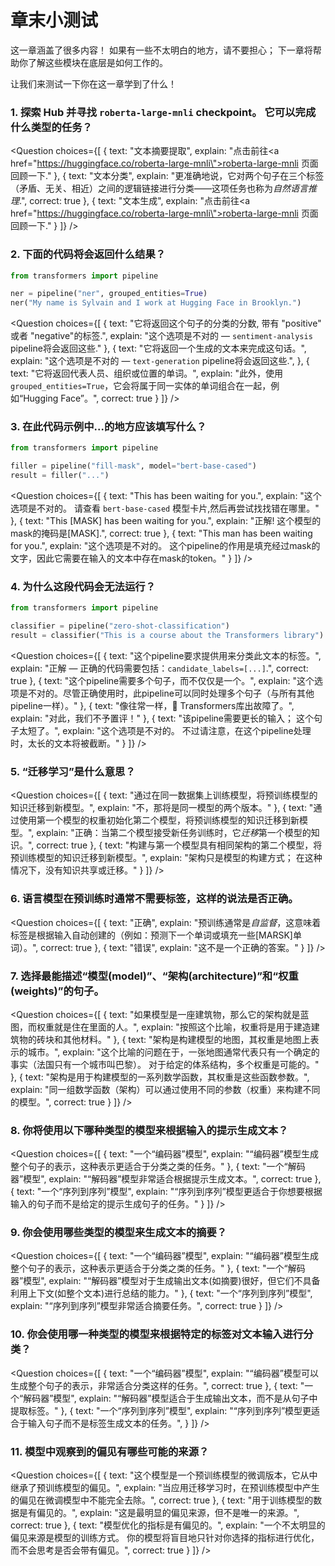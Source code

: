 <!-- DISABLE-FRONTMATTER-SECTIONS -->

# 章末小测试

<CourseFloatingBanner
    chapter={1}
    classNames="absolute z-10 right-0 top-0"
/>

这一章涵盖了很多内容！ 如果有一些不太明白的地方，请不要担心； 下一章将帮助你了解这些模块在底层是如何工作的。

让我们来测试一下你在这一章学到了什么！

### 1. 探索 Hub 并寻找 `roberta-large-mnli` checkpoint。 它可以完成什么类型的任务？


<Question
	choices={[
		{
			text: "文本摘要提取",
			explain: "点击前往<a href=\"https://huggingface.co/roberta-large-mnli\">roberta-large-mnli 页面</a>回顾一下."
		},
		{
			text: "文本分类",
			explain: "更准确地说，它对两个句子在三个标签（矛盾、无关、相近）之间的逻辑链接进行分类——这项任务也称为<em>自然语言推理</em>.",
			correct: true
		},
		{
			text: "文本生成",
			explain: "点击前往<a href=\"https://huggingface.co/roberta-large-mnli\">roberta-large-mnli 页面</a>回顾一下."
		}
	]}
/>

### 2. 下面的代码将会返回什么结果？

```py
from transformers import pipeline

ner = pipeline("ner", grouped_entities=True)
ner("My name is Sylvain and I work at Hugging Face in Brooklyn.")
```

<Question
	choices={[
		{
			text: "它将返回这个句子的分类的分数, 带有 \"positive\" 或者 \"negative\"的标签.",
			explain: "这个选项是不对的 — <code>sentiment-analysis</code> pipeline将会返回这些."
		},
		{
			text: "它将返回一个生成的文本来完成这句话。",
			explain: "这个选项是不对的 — <code>text-generation</code> pipeline将会返回这些.",
		},
		{
			text: "它将返回代表人员、组织或位置的单词。",
			explain: "此外，使用 <code>grouped_entities=True</code>，它会将属于同一实体的单词组合在一起，例如“Hugging Face”。",
			correct: true
		}
	]}
/>

### 3. 在此代码示例中...的地方应该填写什么？

```py
from transformers import pipeline

filler = pipeline("fill-mask", model="bert-base-cased")
result = filler("...")
```

<Question
	choices={[
		{
			text: "This <mask> has been waiting for you.",
			explain: "这个选项是不对的。 请查看 <code>bert-base-cased</code> 模型卡片,然后再尝试找找错在哪里。"
		},
		{
			text: "This [MASK] has been waiting for you.",
			explain: "正解! 这个模型的mask的掩码是[MASK].",
			correct: true
		},
		{
			text: "This man has been waiting for you.",
			explain: "这个选项是不对的。 这个pipeline的作用是填充经过mask的文字，因此它需要在输入的文本中存在mask的token。"
		}
	]}
/>

### 4. 为什么这段代码会无法运行？

```py
from transformers import pipeline

classifier = pipeline("zero-shot-classification")
result = classifier("This is a course about the Transformers library")
```

<Question
	choices={[
		{
			text: "这个pipeline要求提供用来分类此文本的标签。",
			explain: "正解 — 正确的代码需要包括：<code>candidate_labels=[...]</code>.",
			correct: true
		},
		{
			text: "这个pipeline需要多个句子，而不仅仅是一个。",
			explain: "这个选项是不对的。尽管正确使用时，此pipeline可以同时处理多个句子（与所有其他pipeline一样）。"
		},
		{
			text: "像往常一样，🤗 Transformers库出故障了。",
			explain: "对此，我们不予置评！"
		},
		{
			text: "该pipeline需要更长的输入； 这个句子太短了。",
			explain: "这个选项是不对的。 不过请注意，在这个pipeline处理时，太长的文本将被截断。"
		}
	]}
/>

### 5. “迁移学习”是什么意思？

<Question
	choices={[
		{
			text: "通过在同一数据集上训练模型，将预训练模型的知识迁移到新模型。",
			explain: "不，那将是同一模型的两个版本。"
		},
		{
			text: "通过使用第一个模型的权重初始化第二个模型，将预训练模型的知识迁移到新模型。",
			explain: "正确：当第二个模型接受新任务训练时，它*迁移*第一个模型的知识。",
			correct: true
		},
		{
			text: "构建与第一个模型具有相同架构的第二个模型，将预训练模型的知识迁移到新模型。",
			explain: "架构只是模型的构建方式； 在这种情况下，没有知识共享或迁移。"
		}
	]}
/>

### 6. 语言模型在预训练时通常不需要标签，这样的说法是否正确。


<Question
	choices={[
		{
			text: "正确",
			explain: "预训练通常是<em>自监督</em>，这意味着标签是根据输入自动创建的（例如：预测下一个单词或填充一些[MARSK]单词）。",
			correct: true
		},
		{
			text: "错误",
			explain: "这不是一个正确的答案。"
		}
	]}
/>


### 7. 选择最能描述“模型(model)”、“架构(architecture)”和“权重(weights)”的句子。
<Question
	choices={[
		{
			text: "如果模型是一座建筑物，那么它的架构就是蓝图，而权重就是住在里面的人。",
			explain: "按照这个比喻，权重将是用于建造建筑物的砖块和其他材料。"
		},
		{
			text: "架构是构建模型的地图，其权重是地图上表示的城市。",
			explain: "这个比喻的问题在于，一张地图通常代表只有一个确定的事实（法国只有一个城市叫巴黎）。 对于给定的体系结构，多个权重是可能的。"
		},
		{
			text: "架构是用于构建模型的一系列数学函数，其权重是这些函数参数。",
			explain: "同一组数学函数（架构）可以通过使用不同的参数（权重）来构建不同的模型。",
			correct: true
		}
	]}
/>


### 8. 你将使用以下哪种类型的模型来根据输入的提示生成文本？

<Question
	choices={[
		{
			text: "一个“编码器”模型",
			explain: "“编码器”模型生成整个句子的表示，这种表示更适合于分类之类的任务。"
		},
		{
			text: "一个“解码器”模型",
			explain: "“解码器”模型非常适合根据提示生成文本。",
			correct: true
		},
		{
			text: "一个“序列到序列”模型",
			explain: "“序列到序列”模型更适合于你想要根据输入的句子而不是给定的提示生成句子的任务。"
		}
	]}
/>

### 9. 你会使用哪些类型的模型来生成文本的摘要？

<Question
	choices={[
		{
			text: "一个“编码器”模型",
			explain: "“编码器”模型生成整个句子的表示，这种表示更适合于分类之类的任务。"
		},
		{
			text: "一个“解码器”模型",
			explain: "“解码器”模型对于生成输出文本(如摘要)很好，但它们不具备利用上下文(如整个文本)进行总结的能力。"
		},
		{
			text: "一个“序列到序列”模型",
			explain: "“序列到序列”模型非常适合摘要任务。",
			correct: true
		}
	]}
/>

### 10. 你会使用哪一种类型的模型来根据特定的标签对文本输入进行分类？

<Question
	choices={[
		{
			text: "一个“编码器”模型",
			explain: "“编码器”模型可以生成整个句子的表示，非常适合分类这样的任务。",
			correct: true
		},
		{
			text: "一个“解码器”模型",
			explain: "“解码器”模型适合于生成输出文本，而不是从句子中提取标签。"
		},
		{
			text: "一个“序列到序列”模型",
			explain: "“序列到序列”模型更适合于输入句子而不是标签生成文本的任务。",
		}
	]}
/>

### 11. 模型中观察到的偏见有哪些可能的来源？

<Question
	choices={[
		{
			text: "这个模型是一个预训练模型的微调版本，它从中继承了预训练模型的偏见。",
			explain: "当应用迁移学习时，在预训练模型中产生的偏见在微调模型中不能完全去除。",
			correct: true
		},
		{
			text: "用于训练模型的数据是有偏见的。",
			explain: "这是最明显的偏见来源，但不是唯一的来源。",
			correct: true
		},
		{
			text: "模型优化的指标是有偏见的。",
			explain: "一个不太明显的偏见来源是模型的训练方式。 你的模型将盲目地只针对你选择的指标进行优化，而不会思考是否会带有偏见。",
			correct: true
		}
	]}
/>
